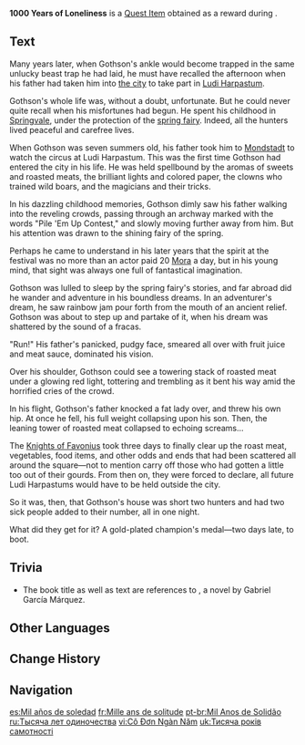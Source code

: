 {{Book Infobox
|image       = Book 1000 Years of Loneliness.png
|type        = Quest Items
|region_lore = Mondstadt
|region_location = Mondstadt
|quality     = 0
|description = The beginning of the [[Springvale]] Hunter's tragic fantasy journey. Where did misfortune first befall him? What marks the start and finish of the 1000-year journey of loneliness? Let this first volume of 1000 Years of Loneliness be your guide through the fantastical fog that is the life of Gothson.
|source1     = [[Troublesome Work]] quest reward
}}
'''1000 Years of Loneliness''' is a [[Quest Item]] obtained as a reward during {{Quest|Troublesome Work}}.

==Text==
Many years later, when Gothson's ankle would become trapped in the same unlucky beast trap he had laid, he must have recalled the afternoon when his father had taken him into [[Mondstadt City|the city]] to take part in [[Ludi Harpastum]].

Gothson's whole life was, without a doubt, unfortunate. But he could never quite recall when his misfortunes had begun. He spent his childhood in [[Springvale]], under the protection of the [[Spring Fairy|spring fairy]]. Indeed, all the hunters lived peaceful and carefree lives.

When Gothson was seven summers old, his father took him to [[Mondstadt]] to watch the circus at Ludi Harpastum. This was the first time Gothson had entered the city in his life. He was held spellbound by the aromas of sweets and roasted meats, the brilliant lights and colored paper, the clowns who trained wild boars, and the magicians and their tricks.

In his dazzling childhood memories, Gothson dimly saw his father walking into the reveling crowds, passing through an archway marked with the words "Pile 'Em Up Contest," and slowly moving further away from him. But his attention was drawn to the shining fairy of the spring.

Perhaps he came to understand in his later years that the spirit at the festival was no more than an actor paid 20 [[Mora]] a day, but in his young mind, that sight was always one full of fantastical imagination.

Gothson was lulled to sleep by the spring fairy's stories, and far abroad did he wander and adventure in his boundless dreams. In an adventurer's dream, he saw rainbow jam pour forth from the mouth of an ancient relief. Gothson was about to step up and partake of it, when his dream was shattered by the sound of a fracas.

"Run!" His father's panicked, pudgy face, smeared all over with fruit juice and meat sauce, dominated his vision.

Over his shoulder, Gothson could see a towering stack of roasted meat under a glowing red light, tottering and trembling as it bent his way amid the horrified cries of the crowd.

In his flight, Gothson's father knocked a fat lady over, and threw his own hip. At once he fell, his full weight collapsing upon his son. Then, the leaning tower of roasted meat collapsed to echoing screams...

The [[Knights of Favonius]] took three days to finally clear up the roast meat, vegetables, food items, and other odds and ends that had been scattered all around the square&mdash;not to mention carry off those who had gotten a little too out of their gourds. From then on, they were forced to declare, all future Ludi Harpastums would have to be held outside the city.

So it was, then, that Gothson's house was short two hunters and had two sick people added to their number, all in one night.

What did they get for it? A gold-plated champion's medal&mdash;two days late, to boot.

==Trivia==
*The book title as well as text are references to ''{{w|One Hundred Years of Solitude}}'', a novel by Gabriel García Márquez.

==Other Languages==
{{Other Languages
|en      = 1000 Years of Loneliness
|zhs     = 千年孤独
|zhs_rm  = Qiānnián Gūdú
|zht     = 千年孤寂
|zht_rm  = Qiānnián Gūdú
|zh_tl   = A Thousand Years of Solitude
|ja      = 千年孤独
|ja_rm   = Sennen Kodoku
|ja_tl   = A Thousand Years of Solitude
|ko      = 천년의 고독
|ko_rm   = Cheonnyeon-ui Godok
|ko_tl   = A Thousand Years of Loneliness
|es      = Mil años de soledad
|es_tl   = A Thousand Years of Solitude
|fr      = Mille ans de solitude
|fr_tl   = A Thousand Years of Solitude
|ru      = Тысяча лет одиночества
|ru_tl   = A Thousand Years of Loneliness
|th      = 1000 ปีแห่งความอ้างว้าง
|th_rm   = Nuengphan pi haeng khwam angwang
|th_tl   = A Thousand Years of Loneliness
|vi      = Cô Đơn Ngàn Năm
|vi_tl   = A Thousand Years of Loneliness
|de      = Jahrtausende in Einsamkeit
|de_tl   = Millennia of Loneliness
|id      = Kesepian 1.000 Tahun
|id_tl   = A Thousand Years of Loneliness
|pt      = Mil Anos de Solidão
|pt_tl   = A Thousand Years of Solitude
|tr      = Bin Yıllık Yalnızlık
|tr_tl   = A Thousand Years of Loneliness
|it      = Mille anni di solitudine
|it_tl   = A Thousand Years of Solitude
}}

==Change History==
{{Change History|1.0}}

==Navigation==
{{Book Navbox|Mondstadt}}

[[es:Mil años de soledad]]
[[fr:Mille ans de solitude]]
[[pt-br:Mil Anos de Solidão]]
[[ru:Тысяча лет одиночества]]
[[vi:Cô Đơn Ngàn Năm]]
[[uk:Тисяча років самотності]]